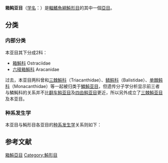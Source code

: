 {{Automatic taxobox
| image=Aracana aurita Richardson.jpg
| image caption=[[金黃六棱箱魨|金黃六棱箱魨]] ''Aracana aurita''
| taxon = Ostracioidei
| authority = 
| subdivision =
*[[箱魨科|箱魨科]] Ostraciidae
*[[六稜箱魨科|六稜箱魨科]] Aracanidae
}}
'''箱鲀亚目'''（[[学名|学名]]：{{lang|la|Ostracioidei}}）是[[輻鰭魚綱|輻鰭魚綱]][[魨形目|魨形目]]的其中一個[[亞目|亞目]]。

==分类==
===内部分类===
本亚目其下分成2科{{r|deepfin|PLoS}}：
*[[箱魨科|箱魨科]] Ostraciidae
*[[六稜箱魨科|六稜箱魨科]] Aracanidae

过去，本亚目两科曾和[[三棘魨科|三棘魨科]]（Triacanthidae）、[[鳞鲀科|鳞鲀科]]（Balistidae）、[[单棘鲀科|单棘鲀科]]（Monacanthidae）等一起被归类于[[鱗魨亚目|鱗魨亚目]]，但遗传分子学分析显示前三者与鱗魨科的关系并不比[[翻车鲀亚目|翻车鲀亚目]]及[[四齿鲀亚目|四齿鲀亚目]]更近，所以另外成立了[[三棘魨亚目|三棘魨亚目]]及本亚目。

===种系发生学===
本亚目与魨形目各亚目的[[种系发生学|种系发生学]]关系则如下{{r|deepfin|PLoS}}：
{{鲀形目支序分类法}}

==参考文献==
{{reflist|refs=
<ref name="deepfin">{{cite journal|last1=Betancur-R|first1=Ricardo|last2=Wiley|first2=Edward O.|last3=Arratia|first3=Gloria|last4=Acero|first4=Arturo|last5=Bailly|first5=Nicolas|last6=Miya|first6=Masaki|last7=Lecointre|first7=Guillaume|last8=Ortí|first8=Guillermo|title=Phylogenetic classification of bony fishes|journal=''BMC Evolutionary Biology''|date=2017-07-06|volume=17|pages=162|doi=10.1186/s12862-017-0958-3|url=https://bmcevolbiol.biomedcentral.com/articles/10.1186/s12862-017-0958-3|issn=1471-2148|author=|access-date=2018-02-11|archive-url=https://web.archive.org/web/20190322032046/https://bmcevolbiol.biomedcentral.com/articles/10.1186/s12862-017-0958-3|archive-date=2019-03-22|dead-url=yes}}</ref>
<ref name="PLoS">Betancur-R., R., R.E. Broughton, E.O. Wiley, K. Carpenter, J.A. Lopez, C. Li, N.I. Holcroft, D. Arcila, M. Sanciangco, J. Cureton, F. Zhang, T. Buser, M. Campbell, T. Rowley, J.A. Ballesteros, G. Lu, T. Grande, G. Arratia & G. Ortí. 2013. ''The tree of life and a new classification of bony fishes''. [http://currents.plos.org/treeoflife/article/the-tree-of-life-and-a-new-classification-of-bony-fishes/ PLoS Currents Tree of Life] {{Wayback|url=http://currents.plos.org/treeoflife/article/the-tree-of-life-and-a-new-classification-of-bony-fishes/ |date=20201111231223 }}. 2013 Apr 18.</ref>
}}

{{taxonbar}}
[[Category:箱魨亞目|]]
[[Category:魨形目|Category:魨形目]]